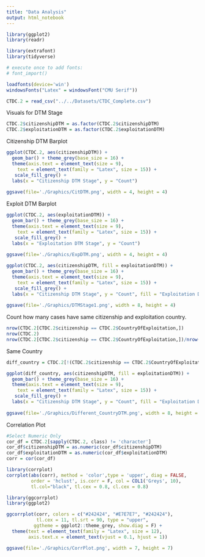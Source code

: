 ```yaml
---
title: "Data Analysis"
output: html_notebook
---
```

```r
library(ggplot2)
library(readr)

library(extrafont) 
library(tidyverse)

# execute once to add fonts:
# font_import() 

loadfonts(device='win')
windowsFonts("Latex" = windowsFont("CMU Serif"))

CTDC.2 = read_csv("../../Datasets/CTDC_Complete.csv")
```



Visuals for DTM Stage

```r
CTDC.2$citizenshipDTM = as.factor(CTDC.2$citizenshipDTM)
CTDC.2$exploitationDTM = as.factor(CTDC.2$exploitationDTM)
```


Citizenship DTM Barplot
```r
ggplot(CTDC.2, aes(citizenshipDTM)) +
  geom_bar() + theme_grey(base_size = 16) +
  theme(axis.text = element_text(size = 9),
    text = element_text(family = "Latex", size = 15)) + 
   scale_fill_grey() +
  labs(x = "Citizenship DTM Stage", y = "Count")
  
ggsave(file='./Graphics/CitDTM.png', width = 4, height = 4)
```
Exploit DTM Barplot
```r
ggplot(CTDC.2, aes(exploitationDTM)) +
  geom_bar() + theme_grey(base_size = 16) +
  theme(axis.text = element_text(size = 9),
    text = element_text(family = "Latex", size = 15)) + 
   scale_fill_grey() +
  labs(x = "Exploitation DTM Stage", y = "Count")
  
ggsave(file='./Graphics/ExpDTM.png', width = 4, height = 4)
```



```r
ggplot(CTDC.2, aes(citizenshipDTM, fill = exploitationDTM)) +
  geom_bar() + theme_grey(base_size = 16) +
  theme(axis.text = element_text(size = 9),
    text = element_text(family = "Latex", size = 15)) + 
   scale_fill_grey() +
  labs(x = "Citizenship DTM Stage", y = "Count", fill = "Exploitation DTM")
  
ggsave(file='./Graphics/DTMStage1.png', width = 8, height = 4)
```

Count how many cases have same citizenship and exploitation country.
```r
nrow(CTDC.2[CTDC.2$citizenship == CTDC.2$CountryOfExploitation,])
nrow(CTDC.2)
nrow(CTDC.2[CTDC.2$citizenship == CTDC.2$CountryOfExploitation,])/nrow(CTDC.2)
```


Same Country
```r
diff_country = CTDC.2[!(CTDC.2$citizenship == CTDC.2$CountryOfExploitation),]

ggplot(diff_country, aes(citizenshipDTM, fill = exploitationDTM)) +
  geom_bar() + theme_grey(base_size = 16) +
  theme(axis.text = element_text(size = 9),
    text = element_text(family = "Latex", size = 15)) + 
   scale_fill_grey() +
  labs(x = "Citizenship DTM Stage", y = "Count", fill = "Exploitation DTM")
  
ggsave(file='./Graphics/Different_CountryDTM.png', width = 8, height = 4)
```

Correlation Plot

```r
#Select Numeric Only
cor_df = CTDC.2[sapply(CTDC.2, class) != 'character']
cor_df$citizenshipDTM = as.numeric(cor_df$citizenshipDTM)
cor_df$exploitationDTM = as.numeric(cor_df$exploitationDTM)
corr = cor(cor_df)
```

```r
library(corrplot)
corrplot(abs(corr), method = 'color',type = 'upper', diag = FALSE,
         order = 'hclust', is.corr = F, col = COL1('Greys', 10),
         tl.col="black", tl.cex = 0.8, cl.cex = 0.8)
```

```r
library(ggcorrplot)
library(ggplot2)

ggcorrplot(corr, colors = c("#242424", "#E7E7E7", "#242424"),
           tl.cex = 11, tl.srt = 90, type = "upper",
          ggtheme = ggplot2::theme_grey, show.diag = F) + 
  theme(text = element_text(family = "Latex", size = 12),
        axis.text.x = element_text(vjust = 0.1, hjust = 1))

ggsave(file='./Graphics/CorrPlot.png', width = 7, height = 7)
```

